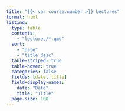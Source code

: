 ```yaml
---
title: "{{< var course.number >}} Lectures"
format: html
listing:
  type: table
  contents:
    - "lectures/*.qmd"
  sort:
    - "date"
    - "title desc"
  table-striped: true
  table-hover: true
  categories: false
  fields: [date, title]
  field-display-names: 
    date: "Date"
    title: "Title"
  page-size: 100
---
```



